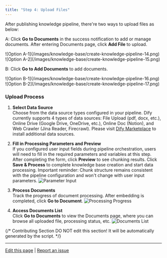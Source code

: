 ```yaml
---
title: "Step 4: Upload Files"
---
```


After publishing knowledge pipeline, there're two ways to upload files as below:

A: Click **Go to Documents** in the success notification to add or manage documents. After entering Documents page, click **Add File** to upload.

<div style={{display: 'flex', flexWrap: 'wrap', gap: '30px'}}>
  <div style={{flex: 1, minWidth: '200px'}}>
    ![Option A-1](/images/knowledge-base/create-knowledge-pipeline-14.png)
  </div>
  <div style={{flex: 2, minWidth: '300px'}}>
    ![Option A-2](/images/knowledge-base/create-knowledge-pipeline-15.png)
  </div>
</div>

B: Click **Go to Add Documents** to add documents.

<div style={{display: 'flex', flexWrap: 'wrap', gap: '30px'}}>
  <div style={{flex: 1, minWidth: '200px'}}>
    ![Option B-1](/images/knowledge-base/create-knowledge-pipeline-16.png)
  </div>
  <div style={{flex: 2, minWidth: '300px'}}>
    ![Option B-2](/images/knowledge-base/create-knowledge-pipeline-17.png)
  </div>
</div>

### Upload Process

1. **Select Data Source**  
   Choose from the data source types configured in your pipeline. Dify currently supports 4 types of data sources: File Upload (pdf, docx, etc.), Online Drive (Google Drive, OneDrive, etc.), Online Doc (Notion), and Web Crawler (Jina Reader, Firecrawl). 
   Please visit [Dify Marketplace](https://marketplace.dify.ai/) to install additional data sources.

2. **Fill in Processing Parameters and Preview**  
   If you configured user input fields during pipeline orchestration, users will need to fill in the required parameters and variables at this step. After completing the form, click **Preview** to see chunking results. Click **Save & Process** to complete knowledge base creation and start data processing.
   <Warning>
   Important reminder: Chunk structure remains consistent with the pipeline configuration and won't change with user input parameters.
   </Warning>
   ![Parameter Input](/images/knowledge-base/create-knowledge-pipeline-18.png)

3. **Process Documents**  
   Track the progress of document processing. After embedding is completed, click **Go to Document**.
   ![Processing Progress](/images/knowledge-base/create-knowledge-pipeline-19.png)

4. **Access Documents List**  
   Click **Go to Documents** to view the Documents page, where you can browse all uploaded file, processing status, etc.
   ![Documents List](/images/knowledge-base/create-knowledge-pipeline-20.png)

{/*
Contributing Section
DO NOT edit this section!
It will be automatically generated by the script.
*/}

---

[Edit this page](https://github.com/langgenius/dify-docs/edit/main/en/guides/knowledge-base/knowledge-pipeline/upload-files.mdx) | [Report an issue](https://github.com/langgenius/dify-docs/issues/new?template=docs.yml)